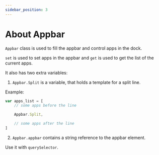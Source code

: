 ```yaml
---
sidebar_position: 3
---
```

# About Appbar

`Appbar` class is used to fill the appbar and control apps in the dock.

`set` is used to set apps in the appbar and `get` is used to get the list of the current apps.

It also has two extra variables:

1. `Appbar.Split` is a variable, that holds a template for a split line.

Example: 

```js
var apps_list = [
    // some apps before the line 

	Appbar.Split,

    // some apps after the line
]
```

2. `Appbar.appbar` contains a string reference to the appbar element. 

Use it with `querySelector`.